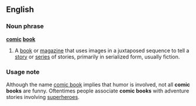 ==English==

===Noun phrase===
'''[[comic]] [[book]]'''
# A [[book]] or [[magazine]] that uses images in a juxtaposed sequence to tell a [[story]] or [[series]] of stories, primarily in serialized form, usually fiction.

===Usage note===
Although the name [[comic book]] implies that humor is involved, not all '''comic books''' are funny.  Oftentimes people associate '''comic books''' with adventure stories involving [[superhero]]es.